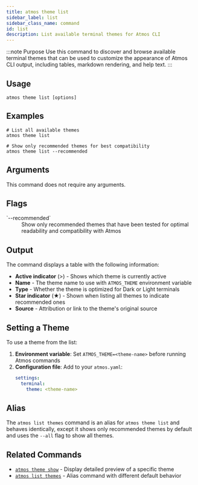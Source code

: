 ```yaml
---
title: atmos theme list
sidebar_label: list
sidebar_class_name: command
id: list
description: List available terminal themes for Atmos CLI
---
```



:::note Purpose
Use this command to discover and browse available terminal themes that can be used to customize the appearance of Atmos CLI output, including tables, markdown rendering, and help text.
:::

<Screengrab title="atmos theme list --help" slug="atmos-theme-list--help" />

## Usage

```shell
atmos theme list [options]
```

## Examples

```shell
# List all available themes
atmos theme list

# Show only recommended themes for best compatibility
atmos theme list --recommended
```

## Arguments

This command does not require any arguments.

## Flags

<dl>
  <dt>`--recommended`</dt>
  <dd>Show only recommended themes that have been tested for optimal readability and compatibility with Atmos</dd>
</dl>

## Output

The command displays a table with the following information:

- **Active indicator** (>) - Shows which theme is currently active
- **Name** - The theme name to use with `ATMOS_THEME` environment variable
- **Type** - Whether the theme is optimized for Dark or Light terminals
- **Star indicator** (★) - Shown when listing all themes to indicate recommended ones
- **Source** - Attribution or link to the theme's original source

## Setting a Theme

To use a theme from the list:

1. **Environment variable**: Set `ATMOS_THEME=<theme-name>` before running Atmos commands
2. **Configuration file**: Add to your `atmos.yaml`:
   ```yaml
   settings:
     terminal:
       theme: <theme-name>
   ```

## Alias

The `atmos list themes` command is an alias for `atmos theme list` and behaves identically, except it shows only recommended themes by default and uses the `--all` flag to show all themes.

## Related Commands

- [`atmos theme show`](/cli/commands/theme/show) - Display detailed preview of a specific theme
- [`atmos list themes`](/cli/commands/list/themes) - Alias command with different default behavior
